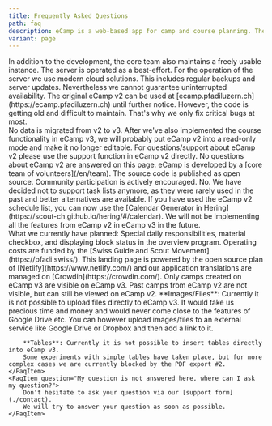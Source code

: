 ```yaml
---
title: Frequently Asked Questions
path: faq
description: eCamp is a web-based app for camp and course planning. The application is specialised for camps and courses of youth associations and for Y+S offers in the sport of camp sports/trekking. However, it is open to all interested parties, whether youth associations, school camps or other sports.
variant: page
---
```



<FaqSection title="Questions & Answers">
    <FaqItem question="How secure is my data at eCamp?">
        In addition to the development, the core team also maintains a freely usable
        instance. The server is operated as a best-effort. For the operation of the server we use modern cloud solutions.
        This includes regular backups and server updates. Nevertheless we cannot
        guarantee uninterrupted availability.
    </FaqItem>
    <FaqItem question="What will happen to eCamp v2?">
        The original eCamp v2 can be used at [ecamp.pfadiluzern.ch](https://ecamp.pfadiluzern.ch) until further notice.
        However, the code is getting old and difficult to maintain. That's why we only fix critical bugs at most.<br/>
        No data is migrated from v2 to v3. After we've also implemented the course functionality in eCamp v3,
        we will probably put eCamp v2 into a read-only mode and make it no longer editable.
    </FaqItem>
    <FaqItem question="I have a question about eCamp v2">
        For questions/support about eCamp v2 please use the support function in
        eCamp v2 directly. No questions about eCamp v2 are answered on
        this page.
    </FaqItem>
    <FaqItem question="Who is behind eCamp?">
        eCamp is developed by a [core team of volunteers](/en/team). The source code is published as
        open source. Community participation is actively encouraged.
    </FaqItem>
    <FaqItem question="Can I add tasks/todos in eCamp?">
        No. We have decided not to support task lists anymore,
        as they were rarely used in the past and better alternatives are available.
        If you have used the eCamp v2 schedule list,
        you can now use the [Calendar Generator in Hering](https://scout-ch.github.io/hering/#/calendar).
    </FaqItem>
    <FaqItem question="I miss the feature…">
        We will not be implementing all the features from eCamp v2 in eCamp v3 in the future.<br/>
        What we currently have planned: Special daily responsibilities, material checkbox,
        and displaying block status in the overview program.
    </FaqItem>
    <FaqItem question="Does anybody support you financially?">
        Operating costs are funded by the [Swiss Guide and Scout Movement](https://pfadi.swiss/).
        This landing page is powered by the open source plan of [Netlify](https://www.netlify.com/)
        and our application translations are managed on [Crowdin](https://crowdin.com/).
    </FaqItem>
    <FaqItem question="Are past camps also visible on eCamp v3?">
        Only camps created on eCamp v3 are visible on eCamp v3.
        Past camps from eCamp v2 are not visible, but can still be viewed on eCamp v2.
    </FaqItem>
    <FaqItem question="How can I add images, files or tables?">
        **Images/Files**: Currently it is not possible to upload files directly to eCamp v3.
        It would take us precious time and money and would never come close to the features of Google Drive etc.
        You can however upload images/files to an external service like Google Drive or Dropbox and then add a link to it.

        **Tables**: Currently it is not possible to insert tables directly into eCamp v3.
        Some experiments with simple tables have taken place, but for more complex cases we are currently blocked by the PDF export #2.
    </FaqItem>
    <FaqItem question="My question is not answered here, where can I ask my question?">
        Don't hesitate to ask your question via our [support form](./contact).
        We will try to answer your question as soon as possible.
    </FaqItem>
</FaqSection>

